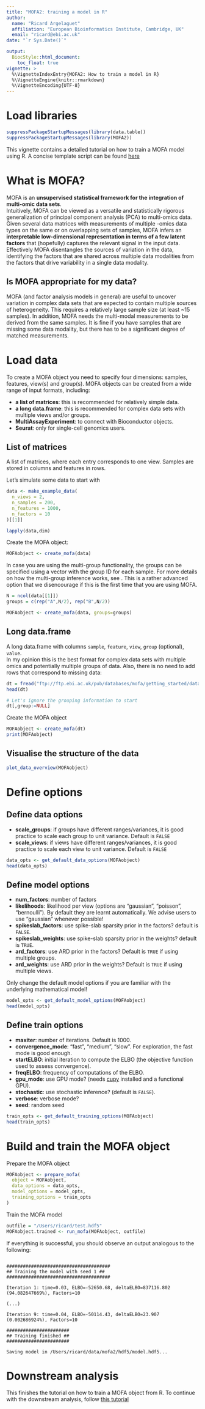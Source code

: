 ```yaml
---
title: "MOFA2: training a model in R"
author:
  name: "Ricard Argelaguet"
  affiliation: "European Bioinformatics Institute, Cambridge, UK"
  email: "ricard@ebi.ac.uk"
date: "`r Sys.Date()`"

output:
  BiocStyle::html_document:
    toc_float: true
vignette: >
  %\VignetteIndexEntry{MOFA2: How to train a model in R}
  %\VignetteEngine{knitr::rmarkdown}
  %\VignetteEncoding{UTF-8}
---
```


# Load libraries

```r
suppressPackageStartupMessages(library(data.table))
suppressPackageStartupMessages(library(MOFA2))
```

This vignette contains a detailed tutorial on how to train a MOFA model using R. A concise template script can be found [here](https://github.com/bioFAM/MOFA2/blob/master/template_script.R)

# What is MOFA?

MOFA is an **unsupervised statistical framework for the integration of multi-omic data sets**.  
Intuitively, MOFA can be viewed as a versatile and statistically rigorous generalization of principal component analysis (PCA) to multi-omics data. Given several data matrices with measurements of multiple -omics data types on the same or on overlapping sets of samples, MOFA infers an **interpretable low-dimensional representation in terms of a few latent factors** that (hopefully) captures the relevant signal in the input data.  
Effectively MOFA disentangles the sources of variation in the data, identifying the factors that are shared across multiple data modalities from the factors that drive variability in a single data modality.

## Is MOFA appropriate for my data?

MOFA (and factor analysis models in general) are useful to uncover variation in complex data sets that are expected to contain multiple sources of heterogeneity. This requires a relatively large sample size (at least ~15 samples). In addition, MOFA needs the multi-modal measurements to be derived from the same samples. It is fine if you have samples that are missing some data modality, but there has to be a significant degree of matched measurements. 

<!-- ## How do I prepare my data? -->

<!-- You need to normalise each data modality  -->
<!-- Missing values are allowed. -->

<!-- # Setting up `reticulate` connection with Python -->

<!-- To connect with the Python core, `MOFA2` uses the `reticulate` package. Most of the times this is straightforward, but it may require some configuration if you have multiple conda environments and versions of Python installed. -->

<!-- ``` -->
<!-- library(reticulate) -->

<!-- # Option 1: Using a specific python binary -->
<!-- use_python("/home/user/python", required = TRUE) -->

<!-- # Option 2: Using a conda enviroment called "r-reticulate" -->
<!-- use_condaenv("r-reticulate", required = TRUE) -->

<!-- # If successful, you should be able to run the following two lines without error: -->
<!-- mofa <- import("mofapy2") -->
<!-- mofa_entrypoint <- mofa$run.entry_point$entry_point() -->
<!-- ``` -->
<!-- If you have problems, please read the [FAQ](https://github.com/bioFAM/MOFA2). If the problem persists, contact us.   -->
<!-- Read more about the [reticulate](https://rstudio.github.io/reticulate/) package and [how it integrates Python and R](https://rstudio.github.io/reticulate/articles/versions.html). -->


# Load data

To create a MOFA object you need to specify four dimensions: samples, features, view(s) and group(s). MOFA objects can be created from a wide range of input formats, including:  

- **a list of matrices**: this is recommended for relatively simple data.
- **a long data.frame**: this is recommended for complex data sets with multiple views and/or groups.
- **MultiAssayExperiment**: to connect with Bioconductor objects.
- **Seurat**: only for single-cell genomics users.

## List of matrices

A list of matrices, where each entry corresponds to one view. Samples are stored in columns and features in rows.

Let's simulate some data to start with
```r
data <- make_example_data(
  n_views = 2, 
  n_samples = 200, 
  n_features = 1000, 
  n_factors = 10
)[[1]]

lapply(data,dim)
```

Create the MOFA object:
```r
MOFAobject <- create_mofa(data)
```

In case you are using the multi-group functionality, the groups can be specified using a vector with the group ID for each sample. For more details on how the multi-group inference works, see \code{https://github.com/bioFAM/MOFA2#2-faq-on-the-multi-group-functionality}. This is a rather advanced option that we disencourage if this is the first time that you are using MOFA.

```r
N = ncol(data[[1]])
groups = c(rep("A",N/2), rep("B",N/2))

MOFAobject <- create_mofa(data, groups=groups)
```

## Long data.frame

A long data.frame with columns `sample`, `feature`, `view`, `group` (optional), `value`.  
In my opinion this is the best format for complex data sets with multiple omics and potentially multiple groups of data. Also, there is no need to add rows that correspond to missing data:

```r
dt = fread("ftp://ftp.ebi.ac.uk/pub/databases/mofa/getting_started/data.txt.gz")
head(dt)

# Let's ignore the grouping information to start
dt[,group:=NULL]
```

Create the MOFA object
```r
MOFAobject <- create_mofa(dt)
print(MOFAobject)
```

## Visualise the structure of the data 
```r
plot_data_overview(MOFAobject)
```

# Define options 

## Define data options

- **scale_groups**: if groups have different ranges/variances, it is good practice to scale each group to unit variance. Default is `FALSE`
- **scale_views**: if views have different ranges/variances, it is good practice to scale each view to unit variance. Default is `FALSE`
```r
data_opts <- get_default_data_options(MOFAobject)
head(data_opts)
```

## Define model options

- **num_factors**: number of factors
- **likelihoods**: likelihood per view (options are "gaussian", "poisson", "bernoulli"). By default they are learnt automatically. We advise users to use "gaussian" whenever possible!
- **spikeslab_factors**: use spike-slab sparsity prior in the factors? default is `FALSE`.
- **spikeslab_weights**: use spike-slab sparsity prior in the weights? default is `TRUE`.
- **ard_factors**: use ARD prior in the factors? Default is `TRUE` if using multiple groups.
- **ard_weights**: use ARD prior in the weights? Default is `TRUE` if using multiple views.

Only change the default model options if you are familiar with the underlying mathematical model!

```r
model_opts <- get_default_model_options(MOFAobject)
head(model_opts)
```


## Define train options

- **maxiter**: number of iterations. Default is 1000.
- **convergence_mode**: "fast", "medium", "slow". For exploration, the fast mode is good enough.
- **startELBO**: initial iteration to compute the ELBO (the objective function used to assess convergence).
- **freqELBO**: frequency of computations of the ELBO.
- **gpu_mode**: use GPU mode? (needs [cupy](https://cupy.chainer.org/) installed and a functional GPU).
- **stochastic**: use stochastic inference? (default is `FALSE`).
- **verbose**: verbose mode?
- **seed**: random seed

```r
train_opts <- get_default_training_options(MOFAobject)
head(train_opts)
```

# Build and train the MOFA object 

Prepare the MOFA object
```r
MOFAobject <- prepare_mofa(
  object = MOFAobject,
  data_options = data_opts,
  model_options = model_opts,
  training_options = train_opts
)
```

Train the MOFA model
```r
outfile = "/Users/ricard/test.hdf5"
MOFAobject.trained <- run_mofa(MOFAobject, outfile)
```

If everything is successful, you should observe an output analogous to the following:
```

######################################
## Training the model with seed 1 ##
######################################

Iteration 1: time=0.03, ELBO=-52650.68, deltaELBO=837116.802 (94.082647669%), Factors=10

(...)

Iteration 9: time=0.04, ELBO=-50114.43, deltaELBO=23.907 (0.002686924%), Factors=10

#######################
## Training finished ##
#######################

Saving model in /Users/ricard/data/mofa2/hdf5/model.hdf5...
```

# Downstream analysis

This finishes the tutorial on how to train a MOFA object from R. To continue with the downstream analysis, follow [this tutorial](https://raw.githack.com/bioFAM/MOFA2/master/MOFA2/vignettes/downstream_analysis.html)
